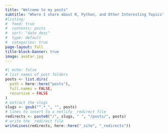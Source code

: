 ```yaml
---
title: "Welcome to my posts"
subtitle: "Where I share about R, Python, and Other Interesting Topics"
#listing:
#  feed: true
#  contents: posts
#  sort: "date desc"
#  type: default
#  categories: true
page-layout: full
title-block-banner: true
image: avatar.jpg
---
```


```r
#| echo: false
# list names of post folders
posts <- list.dirs(
  path = here::here("posts"),
  full.names = FALSE,
  recursive = FALSE
)
# extract the slugs
slugs <- gsub("^.*_", "", posts)
# lines to insert to a netlify _redirect file
redirects <- paste0("/", slugs, " ", "/posts/", posts)
# write the _redirect file
writeLines(redirects, here::here("_site", "_redirects"))
```